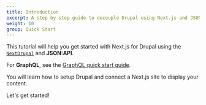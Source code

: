 ```yaml
---
title: Introduction
excerpt: A step by step guide to decouple Drupal using Next.js and JSON:API.
weight: 10
group: Quick Start
---
```


This tutorial will help you get started with Next.js for Drupal using the [`NextDrupal`](/docs/client) and **JSON:API**.

<Callout>

For **GraphQL**, see the [GraphQL quick start guide](/learn/graphql).

</Callout>

You will learn how to setup Drupal and connect a Next.js site to display your content.

Let's get started!
